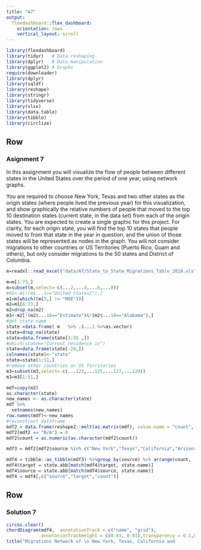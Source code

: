 ```yaml
---
title: "A7"
output: 
  flexdashboard::flex_dashboard:
    orientation: rows
    vertical_layout: scroll
---
```


```r
library(flexdashboard)
library(tidyr)   # Data reshaping
library(dplyr)   # Data manipulation
library(ggplot2) # Graphs
require(downloader)  
library(dplyr)
library(sqldf)
library(reshape)
library(stringr)
library(tidyverse)
library(xlsx)
library(data.table)
library(tibble)
library(circlize)
```

Row
-------------------------------

### Asignment 7

In this assignment you will visualize the flow of people between different states in the United States over the period of one year, using network graphs.

You are required to choose New York, Texas and two other states as the origin states (where people lived the previous year) for this visualization, and show graphically the relative numbers of people that moved to the top 10 destination states (current state, in the data set) from each of the origin states. You are expected to create a single graphic for this project. For clarity, for each origin state, you will find the top 10 states that people moved to from that state in the year in question, and the union of those states will be represented as nodes in the graph. You will not consider migrations to other countries or US Territories (Puerto Rico, Guam and others), but only consider migrations to the 50 states and District of Columbia.

```r
m=readxl::read_excel("data/A7/State_to_State_Migrations_Table_2018.xls",skip = 4,col_names = FALSE) 

m=m[1:73,]
m=subset(m,select=-c(...2,...4,...6,...8))
#m1<-m[!(m$...1=="United States2"),]
m1=m[which((m[3,] != "MOE"))]
m2=m1[6:73,]
m2=drop_na(m2)
m3<-m2[!(m2$...10=="Estimate")&!(m2$...10=="Alabama"),]
#get state name
state =data.frame( m   %>% .$...1 %>%as.vector)
state=drop_na(state)
state=data.frame(state[3:55 ,])
#which(state=="Current residence in")
state=data.frame(state[-28,])
colnames(state)<-"state"
state=state[1:51,]
#remove other countries or US Territories
m3=subset(m3,select=-c(...123,...125,...127,...129))
m3=m3[1:51,]

mdf=copy(m3)
as.character(state)
new_names <- as.character(state)
mdf %>%
  setnames(new_names)
row.names(mdf)<-new_names
#reconstruct dataframe
mdf2 = data.frame(reshape2::melt(as.matrix(mdf), value.name = "count", varnames=c('target', 'source')))
mdf2[mdf2 == "N/A"] = 0
mdf2$count = as.numeric(as.character(mdf2$count))

mdf3 = mdf2[mdf2$source %in% c("New York","Texas","California","Arizona"),]

mdf4 = tibble::as_tibble(mdf3) %>%group_by(source) %>% arrange(count, .by_group = TRUE) %>%top_n(10)
mdf4$target = state.abb[match(mdf4$target, state.name)]
mdf4$source = state.abb[match(mdf4$source, state.name)]
mdf4 = mdf4[,c("source","target","count")]

```

Row
---------------------------------------

### Solution 7

```r

circos.clear()
chordDiagram(mdf4,  annotationTrack = c("name", "grid"),
             annotationTrackHeight = c(0.03, 0.01),transparency = 0.1,big.gap = 1)
title("Migrations Network of \n New York, Texas, California and 		Arizona", cex = 0.8)
```
